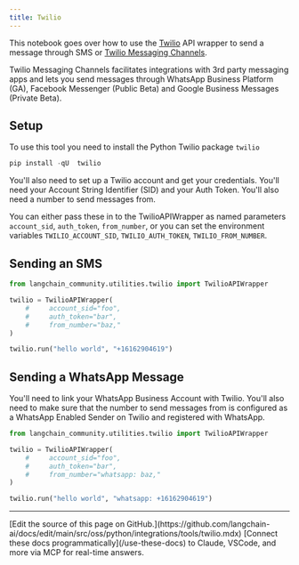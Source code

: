 ```yaml
---
title: Twilio
---
```


This notebook goes over how to use the [Twilio](https://www.twilio.com) API wrapper to send a message through SMS or [Twilio Messaging Channels](https://www.twilio.com/docs/messaging/channels).

Twilio Messaging Channels facilitates integrations with 3rd party messaging apps and lets you send messages through WhatsApp Business Platform (GA), Facebook Messenger (Public Beta) and Google Business Messages (Private Beta).

## Setup

To use this tool you need to install the Python Twilio package `twilio`

```python
pip install -qU  twilio
```

You'll also need to set up a Twilio account and get your credentials. You'll need your Account String Identifier (SID) and your Auth Token. You'll also need a number to send messages from.

You can either pass these in to the TwilioAPIWrapper as named parameters `account_sid`, `auth_token`, `from_number`, or you can set the environment variables `TWILIO_ACCOUNT_SID`, `TWILIO_AUTH_TOKEN`, `TWILIO_FROM_NUMBER`.

## Sending an SMS

```python
from langchain_community.utilities.twilio import TwilioAPIWrapper
```

```python
twilio = TwilioAPIWrapper(
    #     account_sid="foo",
    #     auth_token="bar",
    #     from_number="baz,"
)
```

```python
twilio.run("hello world", "+16162904619")
```

## Sending a WhatsApp Message

You'll need to link your WhatsApp Business Account with Twilio. You'll also need to make sure that the number to send messages from is configured as a WhatsApp Enabled Sender on Twilio and registered with WhatsApp.

```python
from langchain_community.utilities.twilio import TwilioAPIWrapper
```

```python
twilio = TwilioAPIWrapper(
    #     account_sid="foo",
    #     auth_token="bar",
    #     from_number="whatsapp: baz,"
)
```

```python
twilio.run("hello world", "whatsapp: +16162904619")
```

---

<Callout icon="pen-to-square" iconType="regular">
    [Edit the source of this page on GitHub.](https://github.com/langchain-ai/docs/edit/main/src/oss/python/integrations/tools/twilio.mdx)
</Callout>
<Tip icon="terminal" iconType="regular">
    [Connect these docs programmatically](/use-these-docs) to Claude, VSCode, and more via MCP for    real-time answers.
</Tip>
